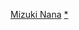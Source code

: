 {{Navbox Musical artist
| name   = 水树奈奈
| title  = [[水樹奈奈]]
| background = solo_singer
| above = {{nowrap begin}}[[水樹奈奈的作品|作品]]{{nowrap end}}
| group1 = 單曲
|  list1 = [[思念 (水樹奈奈單曲)|思念]] - [[Heaven Knows]] - [[The place of happiness]] - [[LOVE&HISTORY]] - [[POWER GATE]] - [[suddenly 〜邂逅〜/Brilliant Star]] - [[New Sensation]] - [[still in the groove]] - [[全景 -Panorama-]] - [[innocent starter]] - [[WILD EYES]] - [[ETERNAL BLAZE]] - [[SUPER GENERATION]] - [[Justice to Believe|Justice to Believe/アオイイロ]]<!--[[Justice to Believe|Justice to Believe/{{lang|ja|アオイイロ}}]]--> - [[SECRET AMBITION]] - [[MASSIVE WONDERS]] - [[STARCAMP EP]] - [[Trickster]] - [[深愛]] - [[夢幻 (水樹奈奈單曲)|夢幻]] - [[PHANTOM MINDS]] - [[Silent Bible]] - [[SCARLET KNIGHT]] - [[POP MASTER]] - [[純潔悖論]] - [[Synchrogazer]] - [[TIME SPACE EP]] - [[BRIGHT STREAM]] - [[Vitalization]] - [[禁斷的逆戰]] - [[伊甸園 (水樹奈奈單曲)|伊甸園]] - [[Angel Blossom]] - [[Exterminate]] - [[STARTING NOW！]]
| group2 = 個人專輯
|  list2 = [[supersonic girl]] - [[MAGIC ATTRACTION]] - [[DREAM SKIPPER]] - [[ALIVE&KICKING]] - [[HYBRID UNIVERSE]] - [[GREAT ACTIVITY]] - [[ULTIMATE DIAMOND]] - [[IMPACT EXCITER]] - [[ROCKBOUND NEIGHBORS]] - [[SUPERNAL LIBERTY]] - [[SMASHING ANTHEMS]] - [[NEOGENE CREATION]]
| group3 = 精選集
|  list3 = [[THE MUSEUM]] - [[THE MUSEUM II]] - [[THE MUSEUM III]]
| group4 = DVD/BD
|  list4 = [[NANA CLIPS 1]] - [[NANA MIZUKI "LIVE ATTRACTION" THE DVD]] - [[NANA MIZUKI LIVE SKIPPER COUNTDOWN THE DVD and more]] - [[NANA CLIPS 2]] - [[NANA MIZUKI LIVE RAINBOW at BUDOUKAN]] - [[NANA CLIPS 3]] - [[NANA MIZUKI LIVEDOM-BIRTH- at BUDOKAN]] - [[NANA MIZUKI LIVE MUSEUM×UNIVERSE]] - [[NANA MIZUKI LIVE FORMULA at SAITAMA SUPER ARENA]] - [[NANA CLIPS 4]] - [[NANA MIZUKI LIVE FIGHTER]] - [[NANA MIZUKI LIVE DIAMOND×FEVER]] - [[NANA CLIP 5]] - [[NANA MIZUKI LIVE GAMES×ACADEMY]] - [[NANA MIZUKI LIVE GRACE -Orchestra-]] - [[NANA MIZUKI LIVE CASTLE×JOURNEY]] - [[NANA MIZUKI LIVE GRACE -OPUS Ⅱ-×UNION]] - [[NANA CLIPS 6]] - [[NANA MIZUKI LIVE CIRCUS×CIRCUS+×WINTER FESTA]] - [[NANA MIZUKI LIVE FLIGHT×FLIGHT+]] - [[NANA MIZUKI LIVE THEATER -ACOUSTIC-]] - [[NANA MIZUKI LIVE ADVENTURE]] - [[NANA CLIPS 7]] - [[NANA MIZUKI LIVE GALAXY]]
| group5 = 幕后人员
|  list5 = {{Navbox Musical artist|child
| group1 = cherry boys
|  list1 = [[北島健二]] &#124; [[渡邊格]] &#124; [[松永俊彌]] &#124; [[坂本龍太]] &#124; [[大平勉]] &#124; [[渡边丰]] &#124; [[雨宮麻未子]] &#124; [[門脇大輔]] &#124; [[室屋光一郎]]
| group6 = cherry chorus
|  list6 = 松岡奈穗美 &#124; 田中耕作 &#124; 高橋聪美}}
| group7 = 所屬聲優團體
|  list7 = [[シスター・プリンセス#CD|SISTER PRINCESS/シスター・プリンセス]] &#124; [[nana×nana]] &#124; [[Prits]] &#124; [[Bottle fairy]]
| group8 = 参加作品
| list8 = {{Navbox Musical artist|child
| group1 = [[妹妹公主]]相关
|  list1 = [[シスター・プリンセス 〜12人の天使たち〜|12人の天使たち]] &#124; [[Angel Jukebox]] &#124; [[Sister Princess Kaleidoscope|Kaleidoscope]]
| group2 = [[守護甜心！]]相关
|  list2 = [[しゅごキャラ!のディスコグラフィ#迷宮バタフライ|迷宮バタフライ]] &#124; [[しゅごキャラ!のディスコグラフィ#BLACK DIAMOND|BLACK DIAMOND]] &#124; [[しゅごキャラ! キャラクターソングコレクション|キャラクターソングコレクション]]
| group3 = [[白色相簿]]相关
|  list3 = [[WHITE ALBUMのディスコグラフィ#SOUND OF DESTINY|SOUND OF DESTINY]] &#124; [[WHITE ALBUMのディスコグラフィ#POWDER SNOW|POWDER SNOW]] &#124; [[WHITE ALBUMのディスコグラフィ#サウンドステージ|サウンドステージ]] &#124; [[WHITE ALBUMのディスコグラフィ#コンピレーションアルバム|キャラクターソングBEST&サウンドトラック]]
| group4 = [[Animelo Summer Live]]相关
|  list4 = [[ONENESS (Animelo Summer Liveの曲)|ONENESS]] &#124; [[OUTRIDE]] &#124; [[Generation-A]] &#124; [[Yells 〜It's a beautiful life〜]] &#124; [[RE:BRIDGE〜Return to oneself〜]] &#124; [[evolution 〜for beloved one〜]] &#124; [[rainbow (Animelo Summer Liveの曲)|rainbow]]
| group5 = 與[[T.M.Revolution]]合作
|  list5 = [[Preserved Roses]] &#124; [[革命Dualism]]
|  list6 = [[Girl's Age]] &#124; [[NOeL 〜La neige〜 depart chisato×nana|depart chisato×nana]] &#124; [[Success,success|Birdie,birdie]] &#124; [[瓶詰妖精#four seasons|four seasons]] &#124; [[瓶詰妖精#あさ・ひる・よる|あさ・ひる・よる]] &#124; [[魔法少女リリカルなのは サウンドステージ]] &#124; [[いちご100% キャラクターファイル#3|いちご100% キャラクターファイル]] &#124; [[オハヨウ/愛においで 逢いにおいで]] &#124; [[つよきす Cool×Sweet#つよきす〜Cool×Sweet〜コンプリートセレクション|つよきす〜Cool×Sweet〜コンプリートセレクション]] &#124; [[Meta-morphose]] &#124; [[みなみけのディスコグラフィ#キャラクターソングアルバム|みなみけ びより]] &#124; [[「神曲奏界ポリフォニカ クリムゾンS」キャラクターソング#Vol.3 The Third Movement「リボンの音符♪/あたたかな調べ」|リボンの音符♪]] &#124; [[みなみけのディスコグラフィ#コンピレーションアルバム|みなみけ きゃらくたーそんぐべすとあるばむ]] &#124; [[HEAVENS DIVIDE/戀愛的抑制力|戀愛的抑制力]] &#124; [[つ.ぼ.み 〜Future Flower〜/スペシャルカラフル|つ.ぼ.み 〜Future Flower〜]] &#124; [[ハートキャッチプリキュア! サウンドアルバム|ハートキャッチプリキュア! ボーカルアルバム]] &#124; [[男と女3]] &#124; [[战姬绝唱SYMPHOGEAR音乐作品|戰姫絶唱角色歌曲]] }}
| group9 = 广播节目
|  list9 = {{Navbox Musical artist|child
| group1 = 現在
|  list1 = [[水樹奈奈Smile Gang]] &#124; [[水樹奈奈的M世界]]
| group2 = 過去
|  list2 = [[飯塚雅弓のいたいのとんでけ!]]（週刊アニメージュ飯塚雅弓のまだまだ日曜日だよ!） &#124; [[ESアワー ラジヲのおじかん]] &#124; [[みずたまメモリーズ]] &#124;  [[ラジリスク|ラジリスク〜伊賀忍放送〜]] &#124; [[水樹奈々のオールナイトニッポンR]] }}
| group10 = 相关条目
|  list10 = 角色（[[菲特·泰斯塔羅沙]] &#124; [[窗邊奈奈美]] &#124; [[ウタ♪ウッキー]]） - [[MUSIC JAPAN]] - NHK红白歌合战（[[第60回NHK红白歌合战|第60回]] - [[第61回NHK红白歌合战|第61回]] - [[第62回NHK红白歌合战|第62回]] - [[第63回NHK红白歌合战|第63回]] - [[第64回NHK红白歌合战|第64回]] - [[第65回NHK红白歌合战|第65回]]）



}}<noinclude>
[[Category:日本配音員模板|Mizuki Nana]]
[[Category:水樹奈奈|*]]
</noinclude>
